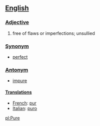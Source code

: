 ==[[English]]==

===[[Adjective]]===
#free of flaws or imperfections; unsullied

===[[Synonym]]===
*[[perfect]]

===[[Antonym]]===
*[[impure]]

====[[Translation]]s====
*[[French]]: [[pur]]
*[[Italian]]: [[puro]]

[[pl:Pure]]